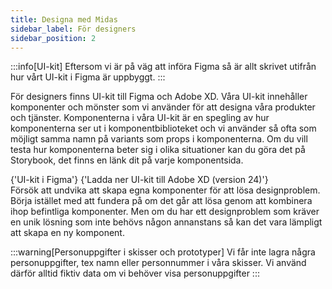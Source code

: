 ```yaml
---
title: Designa med Midas
sidebar_label: För designers
sidebar_position: 2
---
```



:::info[UI-kit]
Eftersom vi är på väg att införa Figma så är allt skrivet utifrån hur vårt UI-kit i Figma är uppbyggt.
:::

För designers finns UI-kit till Figma och Adobe XD. Våra UI-kit innehåller komponenter och mönster som vi använder för att designa våra produkter och tjänster. Komponenterna i våra UI-kit är en spegling av hur komponenterna ser ut i komponentbiblioteket och vi använder så ofta som möjligt samma namn på variants som props i komponenterna. Om du vill testa hur komponenterna beter sig i olika situationer kan du göra det på Storybook, det finns en länk dit på varje komponentsida.

<ButtonGroup>
  <LinkButton
    target='\_blank'
    href='https://www.figma.com/design/Zc41jDwx13L2bVECCQlsfN/MIDAS-UI-Kit?m=auto&node-id=0-1&t=ZgUPPphkbF15QIWU-1'
  >
    {'UI-kit i Figma'}
  </LinkButton>
  <Link
    target='\_blank'
    href={require('/files/MIDAS_UIkit_24.zip').default}
    download
  >
    {'Ladda ner UI-kit till Adobe XD (version 24)'}
  </Link>
</ButtonGroup>

<br />
Försök att undvika att skapa egna komponenter för att lösa designproblem. Börja istället med att fundera på om det går
att lösa genom att kombinera ihop befintliga komponenter. Men om du har ett designproblem som kräver en unik lösning som
inte behövs någon annanstans så kan det vara lämpligt att skapa en ny komponent.

:::warning[Personuppgifter i skisser och prototyper]
Vi får inte lagra några personuppgifter, tex namn eller personnummer i våra skisser. Vi använd därför alltid fiktiv data om vi behöver visa personuppgifter
:::
